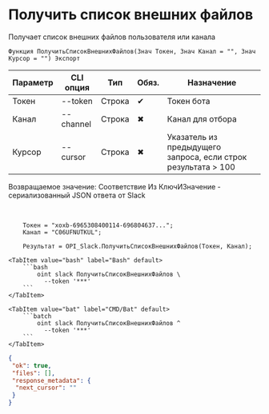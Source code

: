 ﻿---
sidebar_position: 1
description: Получить список внешних файлов и другие функции для работы с Slack в Открытом пакете интеграций - бесплатной open-source библиотеке интеграций для 1С:Предприятие 8, OneScript и CLI
keywords: [1C, 1С, 1С:Предприятие, 1С:Предприятие 8.3, API, Интеграция, Сервисы, Обмен, OneScript, CLI, Slack]
---


# Получить список внешних файлов
 Получает список внешних файлов пользователя или канала



`Функция ПолучитьСписокВнешнихФайлов(Знач Токен, Знач Канал = "", Знач Курсор = "") Экспорт`

  | Параметр | CLI опция | Тип | Обяз. | Назначение |
  |-|-|-|-|-|
  | Токен | --token | Строка | &#x2714; | Токен бота |
  | Канал | --channel | Строка | &#x2716; | Канал для отбора |
  | Курсор | --cursor | Строка | &#x2716; | Указатель из предыдущего запроса, если строк результата > 100 |

  
  Возвращаемое значение:   Соответствие Из КлючИЗначение - сериализованный JSON ответа от Slack

<br/>




```bsl title="Пример использования для 1С:Предприятие/OneScript"
    Токен = "xoxb-6965308400114-696804637...";
    Канал = "C06UFNUTKUL";

    Результат = OPI_Slack.ПолучитьСписокВнешнихФайлов(Токен, Канал);
```
    

 <Tabs>
  
    <TabItem value="bash" label="Bash" default>
        ```bash
            oint slack ПолучитьСписокВнешнихФайлов \
              --token '***'
        ```
    </TabItem>
  
    <TabItem value="bat" label="CMD/Bat" default>
        ```batch
            oint slack ПолучитьСписокВнешнихФайлов ^
              --token '***'
        ```
    </TabItem>
</Tabs>


```json title="Результат"
{
 "ok": true,
 "files": [],
 "response_metadata": {
  "next_cursor": ""
 }
}
```
